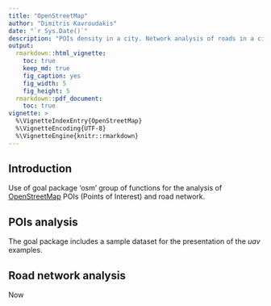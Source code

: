 ```yaml
---
title: "OpenStreetMap"
author: "Dimitris Kavroudakis"
date: "`r Sys.Date()`"
description: "POIs density in a city. Network analysis of roads in a city."
output: 
  rmarkdown::html_vignette:
    toc: true
    keep_md: true
    fig_caption: yes
    fig_width: 5
    fig_height: 5
  rmarkdown::pdf_document:
    toc: true
vignette: >
  %\VignetteIndexEntry{OpenStreetMap}
  %\VignetteEncoding{UTF-8}
  %\VignetteEngine{knitr::rmarkdown}
---
```


## Introduction

Use of goal package 'osm' group of functions for the analysis of [OpenStreetMap](https://www.openstreetmap.org) POIs (Points of Interest) and road network. 

  

## POIs analysis

The goal package includes a sample dataset for the presentation of the _uav_ examples. 
  
## Road network analysis

Now  
